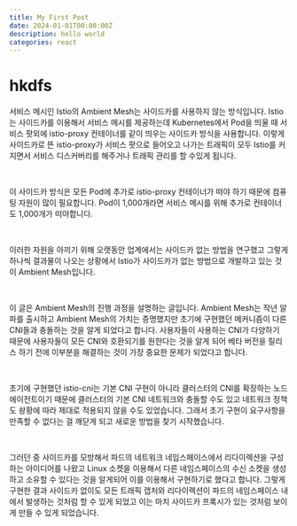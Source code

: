 ```yaml
---
title: My First Post
date: 2024-01-01T00:00:00Z
description: hello world
categories: react
---
```


# hkdfs

서비스 메시인 Istio의 Ambient Mesh는 사이드카를 사용하지 않는 방식입니다. Istio는 사이드카를 이용해서 서비스 메시를 제공하는데 Kubernetes에서 Pod을 띄울 때 서비스 팟외에 istio-proxy 컨테이너를 같이 띄우는 사이드카 방식을 사용합니다. 이렇게 사이드카로 뜬 istio-proxy가 서비스 팟으로 들어오고 나가는 트래픽이 모두 Istio를 커지면서 서비스 디스커버리를 해주거나 트래픽 관리를 할 수있게 됩니다.

<br />

이 사이드카 방식은 모든 Pod에 추가로 istio-proxy 컨테이너가 떠야 하기 때문에
컴퓨팅 자원이 많이 필요합니다. Pod이 1,000개라면 서비스 메시를 위해 추가로 컨테이너도
1,000개가 떠야합니다.

<br />

이러한 자원을 아끼기 위해 오랫동안 업계에서는 사이드카 없는 방법을 연구했고 그렇게 하나씩 결과물이 나오는 상황에서 Istio가 사이드카가 없는 방법으로 개발하고 있는 것이 Ambient Mesh입니다.

<br />

이 글은 Ambient Mesh의 진행 과정을 설명하는 글입니다. Ambient Mesh는 작년 알파를 출시하고 Ambient Mesh의 가치는 증명했지만 초기에 구현했던 메커니즘이 다른 CNI들과 충돌하는 것을 알게 되었다고 합니다. 사용자들이 사용하는 CNI가 다양하기 때문에 사용자들이 모든 CNI와 호환되기를 원한다는 것을 알게 되어 베타 버전을 릴리스 하기 전에 이부분을 해결하는 것이 가장 중요한 문제가 되었다고 합니다.

<br />

초기에 구현했던 istio-cni는 기본 CNI 구현이 아니라 클러스터의 CNI를 확장하는 노드 에이전트이기 때문에 클러스터의 기본 CNI 네트워크와 충돌할 수도 있고 네트워크 정책도 솽황에 따라 제대로 적용되지 않을 수도 있었습니다. 그래서 초기 구현이 요구사항을 만족할 수 없다는 걸 깨닫게 되고 새로운 방법을 찾기 시작했습니다.

<br />

그러던 중 사이드카를 모방해서 파드의 네트워크 네임스페이스에서 리다이렉션을 구성하는 아이디어를 나왔고 Linux 소켓을 이용해서 다른 네임스페이스의 수신 소켓을 생성하고 소유할 수 있다는 것을 알게되어 이를 이용해서 구현하기로 했다고 합니다. 그렇게 구현한 결과 사이드카 없이도 모든 트래픽 캡처와 리다이렉션이 파드의 네임스페이스 내에서 발생하는 것처럼 할 수 있게 되었고 이는 마치 사이드카 프록시가 있는 것처럼 보이게 만들 수 있게 되었습니다.
